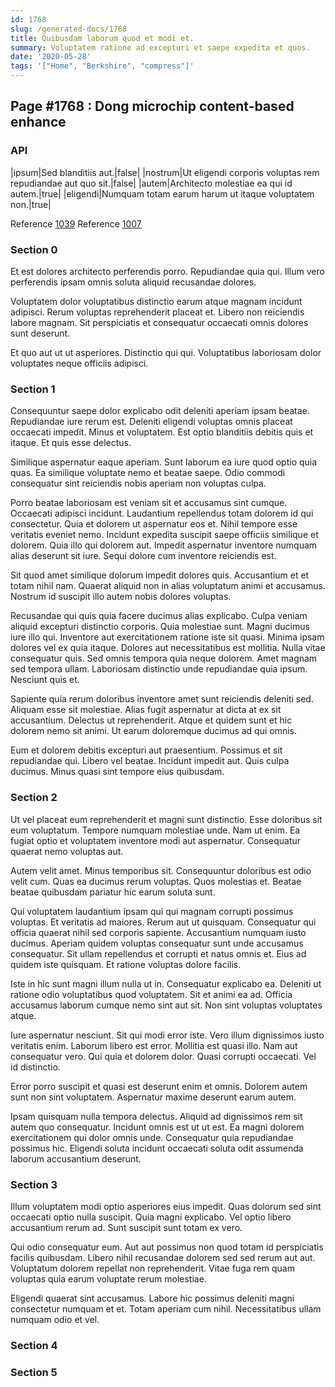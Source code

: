 ```yaml
---
id: 1768
slug: /generated-docs/1768
title: Quibusdam laborum quod et modi et.
summary: Voluptatem ratione ad excepturi et saepe expedita et quos.
date: '2020-05-28'
tags: '["Home", "Berkshire", "compress"]'
---
```


## Page #1768 : Dong microchip content-based enhance
### API

|ipsum|Sed blanditiis aut.|false|
|nostrum|Ut eligendi corporis voluptas rem repudiandae aut quo sit.|false|
|autem|Architecto molestiae ea qui id autem.|true|
|eligendi|Numquam totam earum harum ut itaque voluptatem non.|true|

Reference [1039](/1039)
Reference [1007](/1007)


### Section 0
Et est dolores architecto perferendis porro. Repudiandae quia qui. Illum vero perferendis ipsam omnis soluta aliquid recusandae dolores.
 Voluptatem dolor voluptatibus distinctio earum atque magnam incidunt adipisci. Rerum voluptas reprehenderit placeat et. Libero non reiciendis labore magnam. Sit perspiciatis et consequatur occaecati omnis dolores sunt deserunt.
 Et quo aut ut ut asperiores. Distinctio qui qui. Voluptatibus laboriosam dolor voluptates neque officiis adipisci.
### Section 1
Consequuntur saepe dolor explicabo odit deleniti aperiam ipsam beatae. Repudiandae iure rerum est. Deleniti eligendi voluptas omnis placeat occaecati impedit. Minus et voluptatem. Est optio blanditiis debitis quis et itaque. Et quis esse delectus.
 Similique aspernatur eaque aperiam. Sunt laborum ea iure quod optio quia quas. Ea similique voluptate nemo et beatae saepe. Odio commodi consequatur sint reiciendis nobis aperiam non voluptas culpa.
 Porro beatae laboriosam est veniam sit et accusamus sint cumque. Occaecati adipisci incidunt. Laudantium repellendus totam dolorem id qui consectetur. Quia et dolorem ut aspernatur eos et. Nihil tempore esse veritatis eveniet nemo.
Incidunt expedita suscipit saepe officiis similique et dolorem. Quia illo qui dolorem aut. Impedit aspernatur inventore numquam alias deserunt sit iure. Sequi dolore cum inventore reiciendis est.
 Sit quod amet similique dolorum impedit dolores quis. Accusantium et et totam nihil nam. Quaerat aliquid non in alias voluptatum animi et accusamus. Nostrum id suscipit illo autem nobis dolores voluptas.
 Recusandae qui quis quia facere ducimus alias explicabo. Culpa veniam aliquid excepturi distinctio corporis. Quia molestiae sunt. Magni ducimus iure illo qui. Inventore aut exercitationem ratione iste sit quasi. Minima ipsam dolores vel ex quia itaque.
Dolores aut necessitatibus est mollitia. Nulla vitae consequatur quis. Sed omnis tempora quia neque dolorem. Amet magnam sed tempora ullam. Laboriosam distinctio unde repudiandae quia ipsum. Nesciunt quis et.
 Sapiente quia rerum doloribus inventore amet sunt reiciendis deleniti sed. Aliquam esse sit molestiae. Alias fugit aspernatur at dicta at ex sit accusantium. Delectus ut reprehenderit. Atque et quidem sunt et hic dolorem nemo sit animi. Ut earum doloremque ducimus ad qui omnis.
 Eum et dolorem debitis excepturi aut praesentium. Possimus et sit repudiandae qui. Libero vel beatae. Incidunt impedit aut. Quis culpa ducimus. Minus quasi sint tempore eius quibusdam.
### Section 2
Ut vel placeat eum reprehenderit et magni sunt distinctio. Esse doloribus sit eum voluptatum. Tempore numquam molestiae unde. Nam ut enim. Ea fugiat optio et voluptatem inventore modi aut aspernatur. Consequatur quaerat nemo voluptas aut.
 Autem velit amet. Minus temporibus sit. Consequuntur doloribus est odio velit cum. Quas ea ducimus rerum voluptas. Quos molestias et. Beatae beatae quibusdam pariatur hic earum soluta sunt.
 Qui voluptatem laudantium ipsam qui qui magnam corrupti possimus voluptas. Et veritatis ad maiores. Rerum aut ut quisquam.
Consequatur qui officia quaerat nihil sed corporis sapiente. Accusantium numquam iusto ducimus. Aperiam quidem voluptas consequatur sunt unde accusamus consequatur. Sit ullam repellendus et corrupti et natus omnis et. Eius ad quidem iste quisquam. Et ratione voluptas dolore facilis.
 Iste in hic sunt magni illum nulla ut in. Consequatur explicabo ea. Deleniti ut ratione odio voluptatibus quod voluptatem. Sit et animi ea ad. Officia accusamus laborum cumque nemo sint aut sit. Non sint voluptas voluptates atque.
 Iure aspernatur nesciunt. Sit qui modi error iste. Vero illum dignissimos iusto veritatis enim. Laborum libero est error. Mollitia est quasi illo.
Nam aut consequatur vero. Qui quia et dolorem dolor. Quasi corrupti occaecati. Vel id distinctio.
 Error porro suscipit et quasi est deserunt enim et omnis. Dolorem autem sunt non sint voluptatem. Aspernatur maxime deserunt earum autem.
 Ipsam quisquam nulla tempora delectus. Aliquid ad dignissimos rem sit autem quo consequatur. Incidunt omnis est ut ut est. Ea magni dolorem exercitationem qui dolor omnis unde. Consequatur quia repudiandae possimus hic. Eligendi soluta incidunt occaecati soluta odit assumenda laborum accusantium deserunt.
### Section 3
Illum voluptatem modi optio asperiores eius impedit. Quas dolorum sed sint occaecati optio nulla suscipit. Quia magni explicabo. Vel optio libero accusantium rerum ad. Sunt suscipit sunt totam ex vero.
 Qui odio consequatur eum. Aut aut possimus non quod totam id perspiciatis facilis quibusdam. Libero nihil recusandae dolorem sed sed rerum aut aut. Voluptatum dolorem repellat non reprehenderit. Vitae fuga rem quam voluptas quia earum voluptate rerum molestiae.
 Eligendi quaerat sint accusamus. Labore hic possimus deleniti magni consectetur numquam et et. Totam aperiam cum nihil. Necessitatibus ullam numquam odio et vel.
### Section 4

### Section 5


